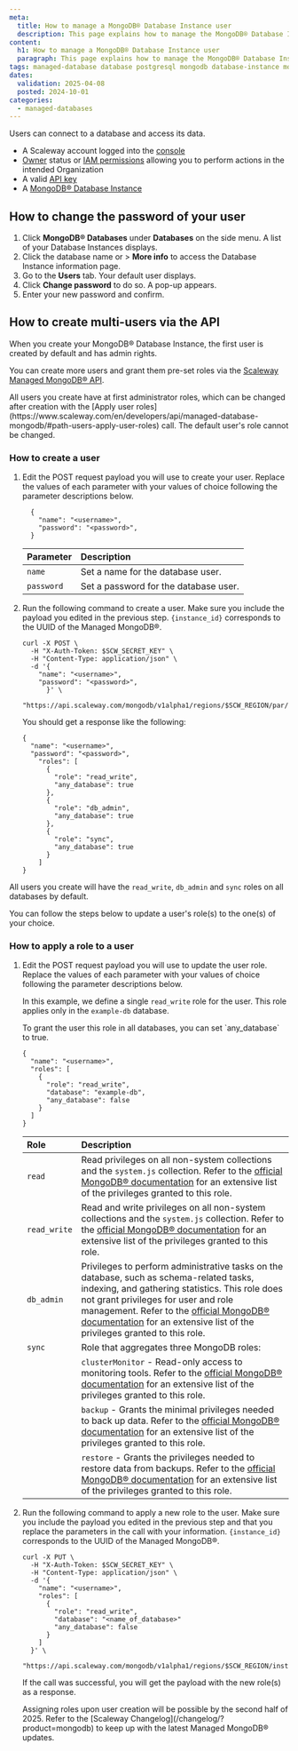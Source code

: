 ```yaml
---
meta:
  title: How to manage a MongoDB® Database Instance user
  description: This page explains how to manage the MongoDB® Database Instance default user
content:
  h1: How to manage a MongoDB® Database Instance user
  paragraph: This page explains how to manage the MongoDB® Database Instance default user
tags: managed-database database postgresql mongodb database-instance mongodb
dates:
  validation: 2025-04-08
  posted: 2024-10-01
categories:
  - managed-databases
---
```



Users can connect to a database and access its data.

<Requirements />

- A Scaleway account logged into the [console](https://console.scaleway.com)
- [Owner](/iam/concepts/#owner) status or [IAM permissions](/iam/concepts/#permission) allowing you to perform actions in the intended Organization
- A valid [API key](/iam/how-to/create-api-keys/)
- A [MongoDB® Database Instance](/managed-mongodb-databases/quickstart)

## How to change the password of your user

1. Click **MongoDB® Databases** under **Databases** on the side menu. A list of your Database Instances displays.
2. Click the database name or <Icon name="more" /> > **More info** to access the Database Instance information page.
3. Go to the **Users** tab. Your default user displays.
4. Click **Change password** to do so. A pop-up appears.
5. Enter your new password and confirm.

## How to create multi-users via the API

When you create your MongoDB® Database Instance, the first user is created by default and has admin rights.

You can create more users and grant them pre-set roles via the [Scaleway Managed MongoDB® API](https://www.scaleway.com/en/developers/api/managed-database-mongodb/).

<Message type="important">
  All users you create have at first administrator roles, which can be changed after creation with the [Apply user roles](https://www.scaleway.com/en/developers/api/managed-database-mongodb/#path-users-apply-user-roles) call. The default user's role cannot be changed.
</Message>

### How to create a user

1. Edit the POST request payload you will use to create your user. Replace the values of each parameter with your values of choice following the parameter descriptions below.
    ```
      {
        "name": "<username>",
        "password": "<password>",
      }
    ```

    | Parameter        | Description                                                        |
    | :--------------- | :----------------------------------------------------------------- |
    | `name`     | Set a name for the database user. |
    | `password`           | Set a password for the database user.|

2. Run the following command to create a user. Make sure you include the payload you edited in the previous step. `{instance_id}` corresponds to the UUID of the Managed MongoDB®.
    ```
    curl -X POST \
      -H "X-Auth-Token: $SCW_SECRET_KEY" \
      -H "Content-Type: application/json" \
      -d '{
        "name": "<username>",
        "password": "<password>",
          }' \
      "https://api.scaleway.com/mongodb/v1alpha1/regions/$SCW_REGION/par/instances/{instance_id}/users"
    ```

    You should get a response like the following:
    ```
    {
      "name": "<username>",
      "password": "<password>",
        "roles": [
          {
            "role": "read_write",
            "any_database": true
          },
          {
            "role": "db_admin",
            "any_database": true
          },
          {
            "role": "sync",
            "any_database": true
          }
        ]
    }
    ```

All users you create will have the `read_write`, `db_admin` and `sync` roles on all databases by default.

You can follow the steps below to update a user's role(s) to the one(s) of your choice.

### How to apply a role to a user

1. Edit the POST request payload you will use to update the user role. Replace the values of each parameter with your values of choice following the parameter descriptions below.

    In this example, we define a single `read_write` role for the user. This role applies only in the `example-db` database.

    <Message type="tip">
      To grant the user this role in all databases, you can set `any_database` to true.
    </Message>

    ```
    {
      "name": "<username>",
      "roles": [
        {
          "role": "read_write",
          "database": "example-db",
          "any_database": false
        }
      ]
    }
    ```

    | Role        | Description                                                        |
    | :--------------- | :----------------------------------------------------------------- |
    | `read`     | Read privileges on all non-system collections and the `system.js` collection. Refer to the [official MongoDB® documentation](https://www.mongodb.com/docs/manual/reference/built-in-roles/#mongodb-authrole-read) for an extensive list of the privileges granted to this role. |
    | `read_write`           | Read and write privileges on all non-system collections and the `system.js` collection. Refer to the [official MongoDB® documentation](https://www.mongodb.com/docs/manual/reference/built-in-roles/#mongodb-authrole-readWrite) for an extensive list of the privileges granted to this role. |
    | `db_admin`           | Privileges to perform administrative tasks on the database, such as schema-related tasks, indexing, and gathering statistics. This role does not grant privileges for user and role management. Refer to the [official MongoDB® documentation](https://www.mongodb.com/docs/manual/reference/built-in-roles/#mongodb-authrole-dbAdmin) for an extensive list of the privileges granted to this role. |
    | `sync`           | Role that aggregates three MongoDB roles:   |
    |            | `clusterMonitor` - Read-only access to monitoring tools. Refer to the [official MongoDB® documentation](https://www.mongodb.com/docs/upcoming/reference/built-in-roles/#mongodb-authrole-clusterMonitor) for an extensive list of the privileges granted to this role.  |
    |            | `backup` -  Grants the minimal privileges needed to back up data. Refer to the [official MongoDB® documentation](https://www.mongodb.com/docs/upcoming/reference/built-in-roles/#mongodb-authrole-backup) for an extensive list of the privileges granted to this role. |
    |            | `restore` - Grants the privileges needed to restore data from backups. Refer to the [official MongoDB® documentation](https://www.mongodb.com/docs/upcoming/reference/built-in-roles/#mongodb-authrole-restore) for an extensive list of the privileges granted to this role.   |

2. Run the following command to apply a new role to the user. Make sure you include the payload you edited in the previous step and that you replace the parameters in the call with your information. `{instance_id}` corresponds to the UUID of the Managed MongoDB®.

    ```
    curl -X PUT \
      -H "X-Auth-Token: $SCW_SECRET_KEY" \
      -H "Content-Type: application/json" \
      -d '{
        "name": "<username>",
        "roles": [
          {
            "role": "read_write",
            "database": "<name_of_database>"
            "any_database": false
          }
        ]
      }' \
      "https://api.scaleway.com/mongodb/v1alpha1/regions/$SCW_REGION/instances/{instance_id}/roles"
    ```

    If the call was successful, you will get the payload with the new role(s) as a response.

    <Message type="note">
      Assigning roles upon user creation will be possible by the second half of 2025. Refer to the [Scaleway Changelog](/changelog/?product=mongodb) to keep up with the latest Managed MongoDB® updates.
    </Message>


